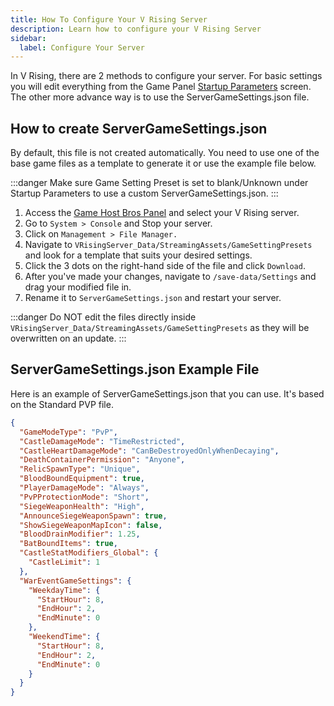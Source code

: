 ```yaml
---
title: How To Configure Your V Rising Server
description: Learn how to configure your V Rising Server 
sidebar:
  label: Configure Your Server
---
```


In V Rising, there are 2 methods to configure your server. For basic settings you will edit everything from the Game Panel [Startup Parameters](/getting-started/beginners-guide/#edit-server-settings) screen. The other more advance way is to use the ServerGameSettings.json file.

## How to create ServerGameSettings.json

By default, this file is not created automatically. You need to use one of the base game files as a template to generate it or use the example file below.

:::danger
Make sure Game Setting Preset is set to blank/Unknown under Startup Parameters to use a custom ServerGameSettings.json.
:::
<Steps>
1. Access the [Game Host Bros Panel](https://panel.gamehostbros.com/) and select your V Rising server.
2. Go to `System > Console` and Stop your server.
3. Click on `Management > File Manager.`
4. Navigate to `VRisingServer_Data/StreamingAssets/GameSettingPresets` and look for a template that suits your desired settings.
5. Click the 3 dots on the right-hand side of the file and click `Download`.
6. After you've made your changes, navigate to `/save-data/Settings` and drag your modified file in.
7. Rename it to `ServerGameSettings.json` and restart your server.
</Steps>

:::danger
Do NOT edit the files directly inside `VRisingServer_Data/StreamingAssets/GameSettingPresets` as they will be overwritten on an update.
:::

## ServerGameSettings.json Example File

Here is an example of ServerGameSettings.json that you can use. It's based on the Standard PVP file.

```json
{
  "GameModeType": "PvP",
  "CastleDamageMode": "TimeRestricted",
  "CastleHeartDamageMode": "CanBeDestroyedOnlyWhenDecaying",
  "DeathContainerPermission": "Anyone",
  "RelicSpawnType": "Unique",
  "BloodBoundEquipment": true,
  "PlayerDamageMode": "Always",
  "PvPProtectionMode": "Short",
  "SiegeWeaponHealth": "High",
  "AnnounceSiegeWeaponSpawn": true,
  "ShowSiegeWeaponMapIcon": false,
  "BloodDrainModifier": 1.25,
  "BatBoundItems": true,
  "CastleStatModifiers_Global": {
    "CastleLimit": 1
  },
  "WarEventGameSettings": {
    "WeekdayTime": {
      "StartHour": 8,
      "EndHour": 2,
      "EndMinute": 0
    },
    "WeekendTime": {
      "StartHour": 8,
      "EndHour": 2,
      "EndMinute": 0
    }
  }
}
```
